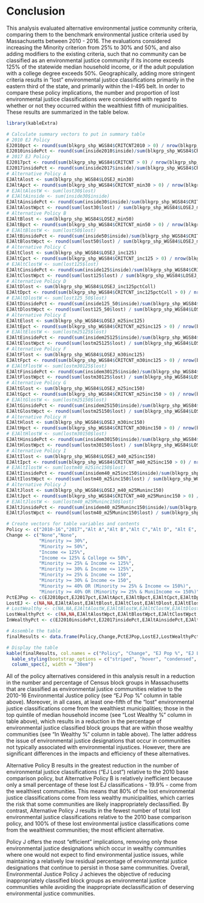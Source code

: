 # Conclusion

This analysis evaluated alternative environmental justice community criteria, comparing them to the benchmark environmental justice criteria used by Massachusetts between 2010 - 2016. The evaluations considered increasing the Minority criterion from 25% to 30% and 50%, and also adding modifiers to the existing criteria, such that no community can be classified as an environmental justice community if its income exceeds 125% of the statewide median household income, or if the adult population with a college degree exceeds 50%.  Geographically, adding more stringent criteria results in "lost" environmental justice classifications primarily in the eastern third of the state, and primarily within the I-495 belt. In order to compare these policy implications, the number and proportion of lost environmental justice classifications were considered with regard to whether or not they occurred within the wealthiest fifth of municipalities. These results are summarized in the table below.

```r
library(kableExtra)

# Calculate summary vectors to put in summary table
# 2010 EJ Policy
EJ2010pct <- round(sum(blkgrp_shp_WGS84$CRITCNT2010 > 0) / nrow(blkgrp_shp_WGS84) * 100,1)
EJ2010insidePct <- round(sum(inside2010$inside)/sum(blkgrp_shp_WGS84$CRITCNT2010 > 0)*100,1)
# 2017 EJ Policy
EJ2017pct <- round(sum(blkgrp_shp_WGS84$CRITCNT > 0) / nrow(blkgrp_shp_WGS84) * 100,0)
EJ2017insidePct <- round(sum(inside2017$inside)/sum(blkgrp_shp_WGS84$CRITCNT > 0)*100,1)
# Alternative Policy A
EJAltAlost <- sum(blkgrp_shp_WGS84$LOSEJ_min30)
EJAltApct <- round(sum(blkgrp_shp_WGS84$CRITCNT_min30 > 0) / nrow(blkgrp_shp_WGS84) * 100,1)
# EJAltAlostW <- sum(lost30$lost)
# EJAltAinside <- sum(inside30$inside)
EJAltAinsidePct <- round(sum(inside30$inside)/sum(blkgrp_shp_WGS84$CRITCNT_min30 > 0)*100,1)
EJAltAlostWpct <- round(sum(lost30$lost) / sum(blkgrp_shp_WGS84$LOSEJ_min30) * 100,1)
# Alternative Policy B
EJAltBlost <- sum(blkgrp_shp_WGS84$LOSEJ_min50)
EJAltBpct <- round(sum(blkgrp_shp_WGS84$CRITCNT_min50 > 0) / nrow(blkgrp_shp_WGS84) * 100,1)
# EJAltBlostW <- sum(lost50$lost)
EJAltBinsidePct <- round(sum(inside50$inside)/sum(blkgrp_shp_WGS84$CRITCNT_min50 > 0) * 100,1)
EJAltBlostWpct <- round(sum(lost50$lost) / sum(blkgrp_shp_WGS84$LOSEJ_min50) * 100,1)
# Alternative Policy C
EJAltClost <- sum(blkgrp_shp_WGS84$LOSEJ_inc125)
EJAltCpct <- round(sum(blkgrp_shp_WGS84$CRITCNT_inc125 > 0) / nrow(blkgrp_shp_WGS84) * 100,1)
# EJAltClostW <- sum(lost125$lost)
EJAltCinsidePct <- round(sum(inside125$inside)/sum(blkgrp_shp_WGS84$CRITCNT_inc125 > 0) * 100,1)
EJAltClostWpct <- round(sum(lost125$lost) / sum(blkgrp_shp_WGS84$LOSEJ_inc125) * 100,1)
# Alternative Policy D
EJAltDlost <- sum(blkgrp_shp_WGS84$LOSEJ_inc125pctColl)
EJAltDpct <- round(sum(blkgrp_shp_WGS84$CRITCNT_inc125pctColl > 0) / nrow(blkgrp_shp_WGS84) * 100,1)
# EJAltDlostW <- sum(lost125_50$lost)
EJAltDinsidePct <- round(sum(inside125_50$inside)/sum(blkgrp_shp_WGS84$CRITCNT_inc125pctColl > 0) * 100,1)
EJAltDlostWpct <- round(sum(lost125_50$lost) / sum(blkgrp_shp_WGS84$LOSEJ_inc125pctColl) * 100,1)
# Alternative Policy E
EJAltElost <- sum(blkgrp_shp_WGS84$LOSEJ_m25inc125)
EJAltEpct <- round(sum(blkgrp_shp_WGS84$CRITCNT_m25inc125 > 0) / nrow(blkgrp_shp_WGS84) * 100,1)
# EJAltElostW <- sum(lostm25125$lost)
EJAltEinsidePct <- round(sum(insidem25125$inside)/sum(blkgrp_shp_WGS84$CRITCNT_m25inc125 > 0) * 100,1)
EJAltElostWpct <- round(sum(lostm25125$lost) / sum(blkgrp_shp_WGS84$LOSEJ_m25inc125) * 100,1)
# Alternative Policy F
EJAltFlost <- sum(blkgrp_shp_WGS84$LOSEJ_m30inc125)
EJAltFpct <- round(sum(blkgrp_shp_WGS84$CRITCNT_m30inc125 > 0) / nrow(blkgrp_shp_WGS84) * 100,1)
# EJAltFlostW <- sum(lostm30125$lost)
EJAltFinsidePct <- round(sum(insidem30125$inside)/sum(blkgrp_shp_WGS84$CRITCNT_m30inc125 > 0) * 100,1)
EJAltFlostWpct <- round(sum(lostm30125$lost) / sum(blkgrp_shp_WGS84$LOSEJ_m30inc125) * 100,1)
# Alternative Policy G
EJAltGlost <- sum(blkgrp_shp_WGS84$LOSEJ_m25inc150)
EJAltGpct <- round(sum(blkgrp_shp_WGS84$CRITCNT_m25inc150 > 0) / nrow(blkgrp_shp_WGS84) * 100,1)
# EJAltGlostW <- sum(lostm25150$lost)
EJAltGinsidePct <- round(sum(insidem25150$inside)/sum(blkgrp_shp_WGS84$CRITCNT_m25inc150 > 0) * 100,1)
EJAltGlostWpct <- round(sum(lostm25150$lost) / sum(blkgrp_shp_WGS84$LOSEJ_m25inc150) * 100,1)
# Alternative Policy H
EJAltHlost <- sum(blkgrp_shp_WGS84$LOSEJ_m30inc150)
EJAltHpct <- round(sum(blkgrp_shp_WGS84$CRITCNT_m30inc150 > 0) / nrow(blkgrp_shp_WGS84) * 100,1)
# EJAltHlostW <- sum(lostm30150$lost)
EJAltHinsidePct <- round(sum(insidem30150$inside)/sum(blkgrp_shp_WGS84$CRITCNT_m30inc150 > 0)*100,1)
EJAltHlostWpct <- round(sum(lostm30150$lost) / sum(blkgrp_shp_WGS84$LOSEJ_m30inc150) * 100,1)
# Alternative Policy I
EJAltIlost <- sum(blkgrp_shp_WGS84$LOSEJ_m40_m25inc150)
EJAltIpct <- round(sum(blkgrp_shp_WGS84$CRITCNT_m40_m25inc150 > 0) / nrow(blkgrp_shp_WGS84) * 100,1)
# EJAltIlostW <- sum(lostm40_m25inc150$lost)
EJAltIinsidePct <- round(sum(insidem40_m25inc150$inside)/sum(blkgrp_shp_WGS84$CRITCNT_m40_m25inc150 > 0) * 100,1)
EJAltIlostWpct <- round(sum(lostm40_m25inc150$lost) / sum(blkgrp_shp_WGS84$LOSEJ_m40_m25inc150) * 100,1)
# Alternative Policy J
EJAltJlost <- sum(blkgrp_shp_WGS84$LOSEJ_m40_m25Muninc150)
EJAltJpct <- round(sum(blkgrp_shp_WGS84$CRITCNT_m40_m25Muninc150 > 0) / nrow(blkgrp_shp_WGS84) * 100,1)
# EJAltJlostW <- sum(lostm40_m25Muninc150$lost)
EJAltJinsidePct <- round(sum(insidem40_m25Muninc150$inside)/sum(blkgrp_shp_WGS84$CRITCNT_m40_m25Muninc150 > 0) * 100,1)
EJAltJlostWpct <- round(sum(lostm40_m25Muninc150$lost) / sum(blkgrp_shp_WGS84$LOSEJ_m40_m25Muninc150) * 100,1)

# Create vectors for table variables and contents
Policy <- c("2010-16","2017","Alt A","Alt B","Alt C","Alt D", "Alt E", "Alt F", "Alt G", "Alt H", "Alt I", "Alt J")
Change <- c("None","None",
            "Minority >= 30%", 
            "Minority >= 50%",
            "Income <= 125%",
            "Income <= 125% & College <= 50%", 
            "Minority >= 25% & Income <= 125%",
            "Minority >= 30% & Income <= 125%",
            "Minority >= 25% & Income <= 150",
            "Minority >= 30% & Income <= 150",
            "Minority >= 40% OR (Minority >= 25% & Income <= 150%)",
            "Minority >= 40% OR (Minority >= 25% & MuniIncome <= 150%)")
PctEJPop <- c(EJ2010pct,EJ2017pct,EJAltApct,EJAltBpct,EJAltCpct,EJAltDpct,EJAltEpct,EJAltFpct,EJAltGpct,EJAltHpct,EJAltIpct,EJAltJpct)
LostEJ <- c(NA,NA,EJAltAlost,EJAltBlost,EJAltClost,EJAltDlost,EJAltElost,EJAltFlost,EJAltGlost,EJAltHlost,EJAltIlost,EJAltJlost)
# LostWealthy <- c(NA,NA,EJAltAlostW,EJAltBlostW,EJAltClostW,EJAltDlostW,EJAltElostW,EJAltFlostW,EJAltGlostW,EJAltHlostW,EJAltIlostW,EJAltJlostW)
LostWealthyPct <- c(NA,NA,EJAltAlostWpct,EJAltBlostWpct,EJAltClostWpct,EJAltDlostWpct,EJAltElostWpct,EJAltFlostWpct,EJAltGlostWpct,EJAltHlostWpct, EJAltIlostWpct,EJAltJlostWpct)
InWealthyPct <- c(EJ2010insidePct,EJ2017insidePct,EJAltAinsidePct,EJAltBinsidePct,EJAltCinsidePct,EJAltDinsidePct,EJAltEinsidePct,EJAltFinsidePct,EJAltGinsidePct,EJAltHinsidePct,EJAltIinsidePct,EJAltJinsidePct)

# Assemble the table
finalResults <- data.frame(Policy,Change,PctEJPop,LostEJ,LostWealthyPct,InWealthyPct)

# Display the table
kable(finalResults, col.names = c("Policy", "Change", "EJ Pop %", "EJ Lost", "Lost Wealthy %", "In Wealthy %")) %>% 
  kable_styling(bootstrap_options = c("striped", "hover", "condensed", "responsive")) %>% 
  column_spec(2, width = "30em")
```

All of the policy alternatives considered in this analysis result in a reduction in the number and percentage of Census block groups in Massachusetts that are classified as environmental justice communities relative to the 2010-16 Environmental Justice policy (see "EJ Pop %" column in table above). Moreover, in all cases, at least one-fifth of the "lost" environmental justice classifications come from the wealthiest municipalities; those in the top quintile of median household income (see "Lost Wealthy %" column in table above), which results in a reduction in the percentage of environmental justice classified block groups that are within those wealthy communities (see "In Wealthy %" column in table above). The latter address the issue of environmental justice designations that occur in communities not typically associated with environmental injustices. However, there are significant differences in the impacts and efficiency of these alternatives. 

Alternative Policy B results in the greatest reduction in the number of environmental justice classifications ("EJ Lost") relative to the 2010 base comparison policy, but Alternative Policy B is relatively inefficient because only a small percentage of these lost EJ classifications - 19.9% - come from the wealthiest communities. This means that 80% of the lost environmental justice classifications come from less wealthy municipalities, which carries the risk that some communities are likely inappropriately declassified. By contrast, Alternative Policy J results in the fewest number of total lost environmental justice classifications relative to the 2010 base comparison policy, and 100% of these lost environmental justice classifications come from the wealthiest communities; the most efficient alternative. 

Policy J offers the most "efficient" implications, removing only those environmental justice designations which occur in wealthy communities where one would not expect to find environmental justice issues, while maintaining a relatively low residual percentage of environmental justice designations that continue to persist in those same communities. Overall, Environmental Justice Policy J achieves the objective of reducing inappropriately classified block groups as environmental justice communities while avoiding the inappropriate declassification of deserving environmental justice communities.  
